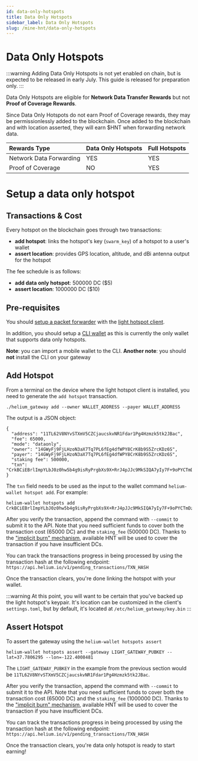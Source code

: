 ```yaml
---
id: data-only-hotspots
title: Data Only Hotspots
sidebar_label: Data Only Hotspots
slug: /mine-hnt/data-only-hotspots
---
```


# Data Only Hotspots


:::warning
Adding Data Only Hotspots is not yet enabled on chain, but is expected to be
released in early July. This guide is released for preparation only.
:::

Data Only Hotspots are eligible for **Network Data Transfer Rewards** but not
**Proof of Coverage Rewards**.

Since Data Only Hotspots do not earn Proof of Coverage rewards, they may be
permissionlessly added to the blockchain. Once added to the blockchain and
with location asserted, they will earn $HNT when forwarding network data.

| Rewards Type                 | Data Only Hotspots | Full Hotspots |
| :--------------------------- | :----------------- |:------------- |
| Network Data Forwarding      | YES                | YES           |
| Proof of Coverage            | NO                 | YES           |

# Setup a data only hotspot

## Transactions & Cost

Every hotspot on the blockchain goes through two transactions:
* **add hotspot**: links the hotspot's key (`swarm_key`) of a hotspot to a
user's wallet
* **assert location**: provides GPS location, altitude, and dBi antenna
output for the hotspot

The fee schedule is as follows:
* **add data only hotspot**: 500000 DC ($5)
* **assert location**: 1000000 DC ($10)

## Pre-requisites

You should [setup a packet forwarder](/use-the-network/setup-a-packet-forwarder)
with the [light hotspot client](/use-the-network/light-hotspots).

In addition, you should setup a [CLI wallet](/wallets/cli-wallet) as this
is currently the only wallet that supports data only hotspots.

**Note**: you can import a mobile wallet to the CLI.
**Another note**: you should __not__ install the CLI on your gateway

## Add Hotspot

From a terminal on the device where the light hotspot client is installed,
you need to generate the `add hotspot` transaction.

```
./helium_gateway add --owner WALLET_ADDRESS --payer WALLET_ADDRESS
```

The output is a JSON object:

```
{
  "address": "11TL62V8NYvSTXmV5CZCjaucskvNR1Fdar1Pg4Hzmzk5tk2JBac",
  "fee": 65000,
  "mode": "dataonly",
  "owner": "14GWyFj9FjLHzoN3aX7Tq7PL6fEg4dfWPY8CrK8b9S5ZrcKDz6S",
  "payer": "14GWyFj9FjLHzoN3aX7Tq7PL6fEg4dfWPY8CrK8b9S5ZrcKDz6S",
  "staking fee": 500000,
  "txn": "CrkBCiEBrlImpYLbJ0z0hw5b4g9isRyPrgbXs9X+RrJ4pJJc9MkSIQA7yIy7F+9oPYCTmDz+v782GMJ4AC+jM+VfjvUgAHflWSJGMEQCIGfugfLkXv23vJcfwPYjLlMyzYhKp+Rg8B2YKwnsDHaUAiASkdxUO4fdS33D7vyid8Tulizo9SLEL1lduyvda9YVRCohAa5SJqWC2ydM9IcOW+IPYrEcj64G17PV/kayeKSSXPTJOMCEPUDo+wM="
}
```

The `txn` field needs to be used as the input to the wallet command
`helium-wallet hotspot add`. For example:

```
helium-wallet hotspots add CrkBCiEBrlImpYLbJ0z0hw5b4g9isRyPrgbXs9X+RrJ4pJJc9MkSIQA7yIy7F+9oPYCTmDz+v782GMJ4AC+jM+VfjvUgAHflWSJGMEQCIGfugfLkXv23vJcfwPYjLlMyzYhKp+Rg8B2YKwnsDHaUAiASkdxUO4fdS33D7vyid8Tulizo9SLEL1lduyvda9YVRCohAa5SJqWC2ydM9IcOW+IPYrEcj64G17PV/kayeKSSXPTJOMCEPUDo+wM=
```

After you verify the transaction, append the command with `--commit`
to submit it to the API. Note that you need sufficient funds to cover
both the transaction cost (65000 DC) and the `staking_fee` (500000 DC).
Thanks to the ["implicit burn" mechanism](/blockchain/transaction-fees/#transaction-fees-and-implicit-burn),
available HNT will be used to cover the transaction if you have
insufficient DCs.

You can track the transactions progress in being processed by using the
transaction hash at the following endpoint: `https://api.helium.io/v1/pending_transactions/TXN_HASH`

Once the transaction clears, you're done linking the hotspot with your
wallet.

:::warning
At this point, you will want to be certain that you've backed up the
light hotspot's keypair. It's location can be customized in the client's
`settings.toml`, but by default, it's located at
`/etc/helium_gateway/key.bin`
:::

## Assert Hotspot

To assert the gateway using the `helium-wallet hotspots assert`
```
helium-wallet hotspots assert --gateway LIGHT_GATEWAY_PUBKEY --lat=37.7806295 --lon=-122.4008481
```

The `LIGHT_GATEWAY_PUBKEY` in the example from the previous section
would be `11TL62V8NYvSTXmV5CZCjaucskvNR1Fdar1Pg4Hzmzk5tk2JBac`.

After you verify the transaction, append the command with `--commit`
to submit it to the API. Note that you need sufficient funds to cover
both the transaction cost (65000 DC) and the `staking_fee` (1000000 DC).
Thanks to the ["implicit burn" mechanism](/blockchain/transaction-fees/#transaction-fees-and-implicit-burn),
available HNT will be used to cover the transaction if you have
insufficient DCs.

You can track the transactions progress in being processed by using the
transaction hash at the following endpoint: `https://api.helium.io/v1/pending_transactions/TXN_HASH`

Once the transaction clears, you're data only hotspot is ready to start
earning!
